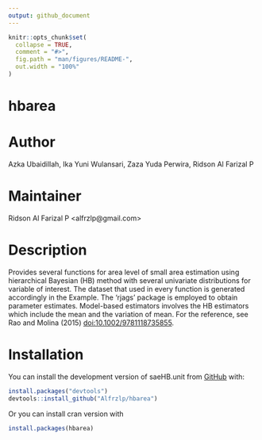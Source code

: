 ```yaml
---
output: github_document
---
```


<!-- README.md is generated from README.Rmd. Please edit that file -->

```r
knitr::opts_chunk$set(
  collapse = TRUE,
  comment = "#>",
  fig.path = "man/figures/README-",
  out.width = "100%"
)
```

# hbarea

<!-- badges: start -->
<!-- badges: end -->

# Author

Azka Ubaidillah, Ika Yuni Wulansari, Zaza Yuda Perwira, Ridson Al Farizal P

# Maintainer

Ridson Al Farizal P \<alfrzlp\@gmail.com\>

# Description

Provides several functions for area level of small area estimation using hierarchical Bayesian (HB) method with several univariate distributions for variable of interest. The dataset that used in every function is generated accordingly in the Example. The 'rjags' package is employed to obtain parameter estimates. Model-based estimators involves the HB estimators which include the mean and the variation of mean. For the reference, see Rao and Molina (2015) <doi:10.1002/9781118735855>.

# Installation

You can install the development version of saeHB.unit from [GitHub](https://github.com/) with:

```r
install.packages("devtools")
devtools::install_github("Alfrzlp/hbarea")
```

Or you can install cran version with

```r
install.packages(hbarea)
```
